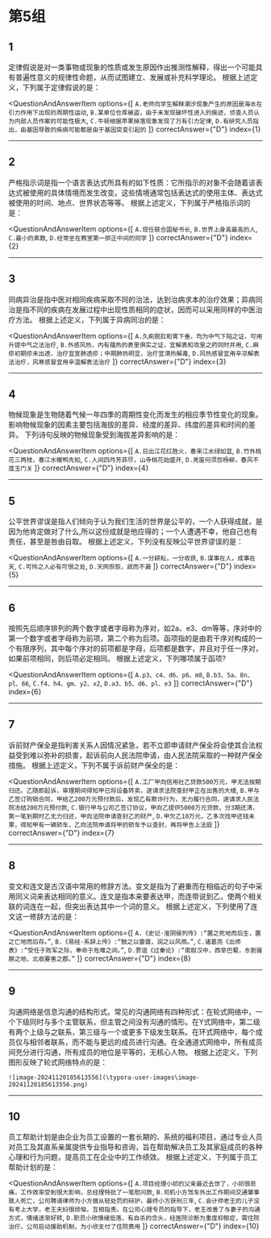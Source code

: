 
<AnswerCard/>

# 第5组

## 1
定律假说是对一类事物或现象的性质或发生原因作出推测性解释，得出一个可能具有普遍性意义的规律性命题，从而试图建立、发展或补充科学理论。
根据上述定义，下列属于定律假说的是：

<QuestionAndAnswerItem
    options={[
        `A.老师向学生解释潮汐现象产生的原因是海水在引力作用下出现的周期性运动`,
        `B.某单位仓库被盗，由于未发现破坏性进入的痕迹，侦查人员认为内部人员作案的可能性极大`,
        `C.牛顿根据苹果掉落现象发现了万有引力定律`,
        `D.有研究人员指出，由基因导致的疾病可能都是由于基因突变引起的`
    ]}
    correctAnswer={"D"}
    index={1}
>

</QuestionAndAnswerItem>

------

## 2
严格指示词是指一个语言表达式所具有的如下性质：它所指示的对象不会随着该表达式被使用的具体情境而发生改变。这些情境通常包括表达式的使用主体、表达式被使用的时间、地点、世界状态等等。
根据上述定义，下列属于严格指示词的是：

<QuestionAndAnswerItem
    options={[
        `A.现任联合国秘书长`,
        `B.世界上身高最高的人`,
        `C.最小的素数`,
        `D.经常坐在教室第一排正中间的同学`
    ]}
    correctAnswer={"D"}
    index={2}
>

</QuestionAndAnswerItem>

------

## 3
同病异治是指中医对相同疾病采取不同的治法，达到治病求本的治疗效果；异病同治是指不同的疾病在发展过程中出现性质相同的症状，因而可以采用同样的中医治疗方法。
根据上述定义，下列属于异病同治的是：

<QuestionAndAnswerItem
    options={[
        `A.久痢脱肛和胃下垂，均为中气下陷之证，可用升提中气之法治疗`,
        `B.外感风热，内有蕴热的表里俱实之证，宜解表和攻里之药同时并用`,
        `C.麻疹初期疹未出透，治疗宜宣肺透疹；中期肺热明显，治疗宜清热解毒`,
        `D.风热感冒宜用辛凉解表法治疗，风寒感冒宜用辛温解表法治疗`
    ]}
    correctAnswer={"D"}
    index={3}
>

</QuestionAndAnswerItem>

------

## 4
物候现象是生物随着气候一年四季的周期性变化而发生的相应季节性变化的现象。影响物候现象的因素主要包括海拔的差异、经度的差异、纬度的差异和时间的差异。
下列诗句反映的物候现象受到海拔差异影响的是：

<QuestionAndAnswerItem
    options={[
        `A.日出江花红胜火，春来江水绿如蓝`,
        `B.竹外桃花三两枝，春江水暖鸭先知`,
        `C.人间四月芳菲尽，山寺桃花始盛开`,
        `D.羌笛何须怨杨柳，春风不度玉门关`
    ]}
    correctAnswer={"D"}
    index={4}
>

</QuestionAndAnswerItem>

------

## 5
公平世界谬误是指人们倾向于认为我们生活的世界是公平的，一个人获得成就，是因为他肯定做对了什么,所以这份成就是他应得的；一个人遭遇不幸，他自己也有责任，甚至是咎由自取。
根据上述定义，下列没有反映公平世界谬误的是：

<QuestionAndAnswerItem
    options={[
        `A.一分耕耘，一分收获`,
        `B.谋事在人，成事在天`,
        `C.可怜之人必有可恨之处`,
        `D.天网恢恢，疏而不漏`
    ]}
    correctAnswer={"D"}
    index={5}
>

</QuestionAndAnswerItem>

------

## 6
按照先后顺序排列的两个数字或者字母称为序对，如2a、e3、dm等等，序对中的第一个数字或者字母称为前项，第二个称为后项。函项指的是由若干序对构成的一个有限序列，其中每个序对的前项都是字母，后项都是数字，并且对于任一序对，如果前项相同，则后项必定相同。
根据上述定义，下列哪项属于函项?

<QuestionAndAnswerItem
    options={[
        `A.p3、c4、d6、p6、m8`,
        `B.b3、5a、8n、pl、66`,
        `C.f4、h4、gm、y2、x2`,
        `D.a3、b5、d6、pl、e3`
    ]}
    correctAnswer={"D"}
    index={6}
>

</QuestionAndAnswerItem>

------

## 7
诉前财产保全是指利害关系人因情况紧急，若不立即申请财产保全将会使其合法权益受到难以弥补的损害，起诉前向人民法院申请，由人民法院采取的一种财产保全措施。
根据上述定义，下列不属于诉前财产保全的是：

<QuestionAndAnswerItem
    options={[
        `A.工厂甲向信用社乙贷款500万元，甲无法按期归还。乙随即起诉，审理期间得知甲已将设备转卖，遂请求法院查封甲正在出售的大楼`,
        `B.甲与乙签订购销合同，甲给乙200万元预付款后，发现乙有欺诈行为，无力履行合同，遂请求人民法院冻结200万元预付款`,
        `C.银行甲与公司乙签订协议，甲向乙提供5000万元贷款，分3期还清，第一笔到期时乙无力归还，甲向法院申请查封乙的财产`,
        `D.甲欠乙10万元，乙多次找甲还钱未果，得知甲有一辆轿车，乙向法院申请将甲的轿车予以查封，再将甲告上法庭`
    ]}
    correctAnswer={"D"}
    index={7}
>

</QuestionAndAnswerItem>

------

## 8
变文和连文是古汉语中常用的修辞方法。变文是指为了避重而在相临近的句子中采用同义词来表达相同的意义。连文是指本来要表达甲，而连带说到乙，使两个相关联的词连在一起，但突出表达其中一个词的意义。
根据上述定义，下列使用了连文这一修辞方法的是：

<QuestionAndAnswerItem
    options={[
        `A.《史记·淮阴侯列传》:“置之死地而后生，置之亡地而后存。”`,
        `B.《易经·系辞上传》:“鼓之以雷霆，润之以风雨。”`,
        `C.诸葛亮《出师表》:“受任于败军之际，奉命于危难之间。”`,
        `D.贾谊《过秦论》:“南取汉中，西举巴蜀，东割膏腴之地，北收要害之郡。”`
    ]}
    correctAnswer={"D"}
    index={8}
>

</QuestionAndAnswerItem>

------

## 9
沟通网络是信息沟通的结构形式。常见的沟通网络有四种形式：在轮式网络中，一个下级同时与多个主管联系，但主管之间没有沟通的情形。在Y式网络中，第二级有两个上级与之联系，第三级与一个或更多下级发生联系。在环式网络中，每个成员仅与相邻者联系，而不能与更远的成员进行沟通。在全通道式网络中，所有成员间充分进行沟通，所有成员的地位是平等的，无核心人物。
根据上述定义，下列图形反映了轮式网络特点的是：

`![image-20241120185613556](\typora-user-images\image-20241120185613556.png)`

------

## 10
员工帮助计划是由企业为员工设置的一套长期的、系统的福利项目，通过专业人员对员工及其直系亲属提供专业指导和咨询，旨在帮助解决员工及其家庭成员的各种心理和行为问题，提高员工在企业中的工作绩效。
根据上述定义，下列属于员工帮助计划的是：

<QuestionAndAnswerItem
    options={[
        `A.项目经理小祁的父亲最近去世了，小祁很悲痛，工作效率受到很大影响，总经理特批了一笔慰问款`,
        `B.司机小方驾车外出工作期间交通肇事致人死亡，公司聘请律师为小方做从轻处罚的辩护，最终小方获刑三年`,
        `C.会计师老王的儿子没有考上大学，老王夫妇很烦恼，互相指责。在公司心理专员的指导下，老王改善了与妻子的沟通方式，情绪逐渐好转`,
        `D.职员小欣情绪低落，有自杀的念头，经医院诊断为重度抑郁症，需住院治疗。公司启动援助机制，为小欣支付了住院费用`
    ]}
    correctAnswer={"D"}
    index={10}
>

</QuestionAndAnswerItem>
